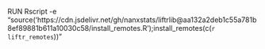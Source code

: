 RUN Rscript -e "source('https://cdn.jsdelivr.net/gh/nanxstats/liftrlib@aa132a2deb1c55a781b8ef89881b611a10030c58/install_remotes.R');install_remotes(c(`r liftr_remotes`))"

